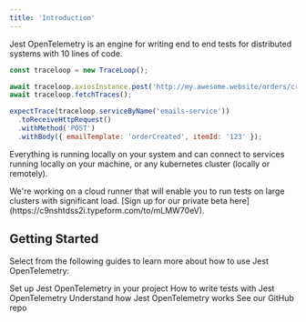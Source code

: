 ```yaml
---
title: 'Introduction'
---
```


Jest OpenTelemetry is an engine for writing end to end tests for distributed systems with 10 lines of code.

```js
const traceloop = new TraceLoop();

await traceloop.axiosInstance.post('http://my.awesome.website/orders/create');
await traceloop.fetchTraces();

expectTrace(traceloop.serviceByName('emails-service'))
  .toReceiveHttpRequest()
  .withMethod('POST')
  .withBody({ emailTemplate: 'orderCreated', itemId: '123' });
```

Everything is running locally on your system and can connect to services running locally on your machine,
or any kubernetes cluster (locally or remotely).

<Tip>
  We're working on a cloud runner that will enable you to run tests on large
  clusters with significant load. [Sign up for our private beta
  here](https://c9nshtdss2i.typeform.com/to/mLMW70eV).
</Tip>

## Getting Started

Select from the following guides to learn more about how to use Jest OpenTelemetry:

<CardGroup>
  <Card
    title="Getting Started"
    icon="bars-staggered"
    href="/jest-otel/getting-started"
  >
    Set up Jest OpenTelemetry in your project
  </Card>
  <Card title="Syntax" icon="code" href="/jest-otel/syntax/overview">
    How to write tests with Jest OpenTelemetry
  </Card>
  <Card
    title="Architecture"
    icon="diagram-project"
    href="/jest-otel/architecture"
  >
    Understand how Jest OpenTelemetry works
  </Card>
  <Card
    title="Open Source"
    icon="github"
    href="https://github.com/traceloop/jest-opentelemetry"
  >
    See our GitHub repo
  </Card>
</CardGroup>
